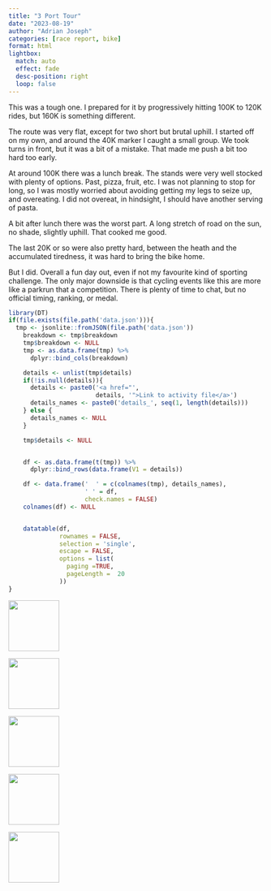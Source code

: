 ```yaml
---
title: "3 Port Tour"
date: "2023-08-19"
author: "Adrian Joseph"
categories: [race report, bike]
format: html
lightbox:
  match: auto
  effect: fade
  desc-position: right
  loop: false
---
```


This was a tough one. I prepared for it by progressively hitting 100K to 120K rides, but 160K is something different.

The route was very flat, except for two short but brutal uphill. I started off on my own, and around the 40K marker I caught a small group. We took turns in front, but it was a bit of a mistake. That made me push a bit too hard too early.

At around 100K there was a lunch break. The stands were very well stocked with plenty of options. Past, pizza, fruit, etc. I was not planning to stop for long, so I was mostly worried about avoiding getting my legs to seize up, and overeating. I did not overeat, in hindsight, I should have another serving of pasta.

A bit after lunch there was the worst part. A long stretch of road on the sun, no shade, slightly uphill. That cooked me good.

The last 20K or so were also pretty hard, between the heath and the accumulated tiredness, it was hard to bring the bike home.

But I did. Overall a fun day out, even if not my favourite kind of sporting challenge. The only major downside is that cycling events like this are more like a parkrun that a competition. There is plenty of time to chat, but no official timing, ranking, or medal.

```r
library(DT)
if(file.exists(file.path('data.json'))){
  tmp <- jsonlite::fromJSON(file.path('data.json'))
    breakdown <- tmp$breakdown
    tmp$breakdown <- NULL
    tmp <- as.data.frame(tmp) %>%
      dplyr::bind_cols(breakdown)

    details <- unlist(tmp$details)
    if(!is.null(details)){
      details <- paste0('<a href="',
                        details, '">Link to activity file</a>')
      details_names <- paste0('details_', seq(1, length(details)))
    } else {
      details_names <- NULL
    }

    tmp$details <- NULL


    df <- as.data.frame(t(tmp)) %>%
      dplyr::bind_rows(data.frame(V1 = details))

    df <- data.frame('  ' = c(colnames(tmp), details_names),
                     ' ' = df,
                     check.names = FALSE)
    colnames(df) <- NULL


    datatable(df,
              rownames = FALSE,
              selection = 'single',
              escape = FALSE,
              options = list(
                paging =TRUE,
                pageLength =  20
              ))
}
```





::: {layout-ncol=4}
![](img_modal/00.png){ width="100" group="hi" }

![](img_modal/01.png){ width="100" group="hi" }

![](img_modal/02.png){ width="100" group="hi" }

![](img_modal/04.png){ width="100" group="hi" }

![](img_modal/05.png){ width="100" group="hi" }


:::

